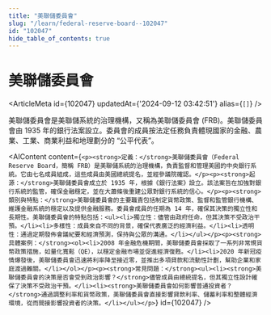```yaml
---
title: "美聯儲委員會"
slug: "/learn/federal-reserve-board--102047"
id: "102047"
hide_table_of_contents: true
---
```



# 美聯儲委員會

<ArticleMeta id={102047} updatedAt={'2024-09-12 03:42:51'} alias={`[]`} />
<div className='border-solid border-b border-t-0 my-4 border-[var(--ifm-color-gray-300)]' />

美聯儲委員會是美聯儲系統的治理機構，又稱為美聯儲委員會 (FRB)。美聯儲委員會由 1935 年的銀行法案設立。委員會的成員按法定任務負責體現國家的金融、農業、工業、商業利益和地理劃分的 “公平代表”。

<AIContent content={`<p><strong>定義：</strong>美聯儲委員會（Federal Reserve Board，簡稱 FRB）是美聯儲系統的治理機構，負責監督和管理美國的中央銀行系統。它由七名成員組成，這些成員由美國總統提名，並經參議院確認。</p><p><strong>起源：</strong>美聯儲委員會成立於 1935 年，根據《銀行法案》設立。該法案旨在加強對銀行系統的監管，確保金融穩定，並在大蕭條後重建公眾對銀行系統的信心。</p><p><strong>類別與特點：</strong>美聯儲委員會的主要職責包括制定貨幣政策、監督和監管銀行機構、維護金融系統的穩定以及提供金融服務。委員會成員的任期為 14 年，確保其決策的獨立性和長期性。美聯儲委員會的特點包括：<ul><li>獨立性：儘管由政府任命，但其決策不受政治干預。</li><li>多樣性：成員來自不同的背景，確保代表廣泛的經濟利益。</li><li>透明性：通過定期發佈會議紀要和經濟預測，保持與公眾的溝通。</li></ul></p><p><strong>具體案例：</strong><ol><li>2008 年金融危機期間，美聯儲委員會採取了一系列非常規貨幣政策措施，如量化寬鬆（QE），以穩定金融市場並促進經濟復甦。</li><li>2020 年新冠疫情爆發後，美聯儲委員會迅速將利率降至接近零，並推出多項貸款和流動性計劃，幫助企業和家庭渡過難關。</li></ol></p><p><strong>常見問題：</strong><ul><li><strong>美聯儲委員會的決策是否會受到政治影響？</strong>儘管成員由總統提名，但其獨立性設計確保了決策不受政治干預。</li><li><strong>美聯儲委員會如何影響普通投資者？</strong>通過調整利率和貨幣政策，美聯儲委員會直接影響貸款利率、儲蓄利率和整體經濟環境，從而間接影響投資者的決策。</li></ul></p>`} id={102047} />
